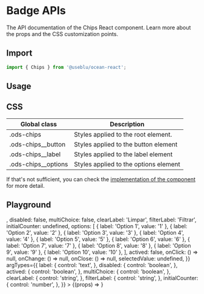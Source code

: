 
<Meta title="Components/Chips" component={Chips} />

# Badge APIs

The API documentation of the Chips React component. Learn more about the props and the CSS customization points.

## Import

```javascript
import { Chips } from '@useblu/ocean-react';
```

## Usage

<Canvas withSource="open" withToolbar>
  <Story name="usage">
    <Chips
      label="Selecione o filtro"
      options={[
        { label: 'Option 1', value: '1' },
        { label: 'Option 2', value: '2' },
        { label: 'Option 3', value: '3' },
        { label: 'Option 4', value: '4' },
        { label: 'Option 5', value: '5' },
        { label: 'Option 6', value: '6' },
        { label: 'Option 7', value: '7' },
        { label: 'Option 8', value: '8' },
        { label: 'Option 9', value: '9' },
        { label: 'Option 10', value: '10' },
      ]}
    />
  </Story>
</Canvas>

## CSS

| Global class          | Description                           |
| --------------------- | ------------------------------------- |
| .ods-chips            | Styles applied to the root element.   |
| .ods-chips\_\_button  | Styles applied to the button element  |
| .ods-chips\_\_label   | Styles applied to the label element   |
| .ods-chips\_\_options | Styles applied to the options element |

If that's not sufficient, you can check the [implementation of the component](https://github.com/ocean-ds/ocean-web/blob/master/packages/ocean-react/src/Chips/Chips.tsx) for more detail.

## Playground

<Canvas>
  <Story
    name="playground"
    args={{
      label: 'Selecione o filtro',
      icon: <Adjustments />,
      disabled: false,
      multiChoice: false,
      clearLabel: 'Limpar',
      filterLabel: 'Filtrar',
      initialCounter: undefined,
      options: [
        { label: 'Option 1', value: '1' },
        { label: 'Option 2', value: '2' },
        { label: 'Option 3', value: '3' },
        { label: 'Option 4', value: '4' },
        { label: 'Option 5', value: '5' },
        { label: 'Option 6', value: '6' },
        { label: 'Option 7', value: '7' },
        { label: 'Option 8', value: '8' },
        { label: 'Option 9', value: '9' },
        { label: 'Option 10', value: '10' },
      ],
      actived: false,
      onClick: () => null,
      onChange: () => null,
      onClose: () => null,
      selectedValue: undefined,
    }}
    argTypes={{
      label: {
        control: 'text',
      },
      disabled: {
        control: 'boolean',
      },
      actived: {
        control: 'boolean',
      },
      multiChoice: {
        control: 'boolean',
      },
      clearLabel: {
        control: 'string',
      },
      filterLabel: {
        control: 'string',
      },
      initialCounter: {
        control: 'number',
      },
    }}
  >
    {(props) => <Chips {...props} />}
  </Story>
</Canvas>
